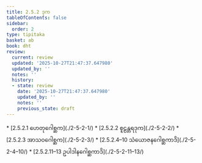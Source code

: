 ```yaml
---
title: 2.5.2 ဒုက
tableOfContents: false
sidebar:
  order: 2
type: tipitaka
basket: ab
book: dht
review:
  current: review
  updated: '2025-10-27T21:47:37.647980'
  updated_by: ''
  notes: ''
  history:
  - state: review
    date: '2025-10-27T21:47:37.647980'
    updated_by: ''
    notes: ''
    previous_state: draft
---
```



<ReviewStatus review={frontmatter.review} showDetails={true} />

<HypothesisAnnotation frontmatter={frontmatter} />

<DynamicBreadcrumb />



<TableOfContents book="dht" section="2.5.2">
* [2.5.2.1 ဟေတုဂေါစ္ဆက](./2-5-2-1/)
* [2.5.2.2 စူဠန္တရဒုက](./2-5-2-2/)
* [2.5.2.3 အာသဝဂေါစ္ဆက](./2-5-2-3/)
* [2.5.2.4–10 သံယောဇနဂေါစ္ဆကာဒိ](./2-5-2-4–10/)
* [2.5.2.11–13 ဥပါဒါနဂေါစ္ဆကာဒိ](./2-5-2-11–13/)
</TableOfContents>